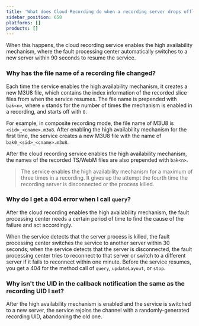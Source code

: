 ```yaml
---
title: 'What does Cloud Recording do when a recording server drops offline or a process gets killed?'
sidebar_position: 658
platforms: []
products: []
---
```



When this happens, the cloud recording service enables the high availability mechanism, where the fault processing center automatically switches to a new server within 90 seconds to resume the service.

###  Why has the file name of a recording file changed?

Each time the service enables the high availability mechanism, it creates a new M3U8 file, which contains the index information of the recorded slice files from when the service resumes. The file name is prepended with `bak<n>`, where `n` stands for the number of times the mechanism is enabled in a recording, and starts off with `0`. 

For example, in composite recording mode, the file name of M3U8 is `<sid>_<cname>.m3u8`. After enabling the high availability mechanism for the first time, the service creates a new M3U8 file with the name of `bak0_<sid>_<cname>.m3u8`.

After the cloud recording service enables the high availability mechanism, the names of the recorded TS/WebM files are also prepended with `bak<n>`.

> The service enables the high availability mechanism for a maximum of three times in a recording. It gives up the attempt the fourth time the recording server is disconnected or the process killed.

### Why do I get a 404 error when I call `query`?

After the cloud recording enables the high availability mechanism, the fault processing center needs a certain period of time to find the cause of the failure and act accordingly. 

When the service detects that the server process is killed, the fault processing center switches the service to another server within 30 seconds; when the service detects that the server is disconnected, the fault processing center tries to reconnect to that server or switch to a different server if it fails to reconnect within one minute. Before the service resumes, you get a 404 for the method call of `query`, `updateLayout`, or `stop`.

### Why isn't the UID in the callback notification the same as the recording UID I set?

After the high availability mechanism is enabled and the service is switched to a new server, the service rejoins the channel with a randomly-generated recording UID, abandoning the old one.